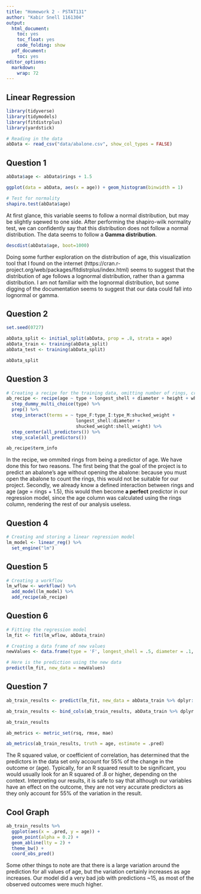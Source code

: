 ```yaml
---
title: "Homework 2 - PSTAT131"
author: "Kabir Snell 1161304"
output:
  html_document:
    toc: yes
    toc_float: yes
    code_folding: show
  pdf_document:
    toc: yes
editor_options:
  markdown:
    wrap: 72
---
```


## Linear Regression

```R
library(tidyverse)
library(tidymodels)
library(fitdistrplus)
library(yardstick)
```

```R
# Reading in the data
abData <- read_csv("data/abalone.csv", show_col_types = FALSE)
```

## Question 1
```R
abData$age <- abData$rings + 1.5

ggplot(data = abData, aes(x = age)) + geom_histogram(binwidth = 1)

# Test for normality
shapiro.test(abData$age)
```

At first glance, this variable seems to follow a normal distribution, but may be slightly sqewed to one side. After performing the shapiro-wilk normality test, we can confidently say that this distribution does not follow a normal distribution. The data seems to follow a **Gamma distribution**.

```R
descdist(abData$age, boot=1000)
```
Doing some further exploration on the distribution of age, this visualization tool that I found on the internet (https://cran.r-project.org/web/packages/fitdistrplus/index.html) seems to suggest that the distribution of age follows a lognormal distribution, rather than a gamma distribution. I am not familiar with the lognormal distribution, but some digging of the documentation seems to suggest that our data could fall into lognormal or gamma. 

## Question 2
```R
set.seed(0727)

abData_split <- initial_split(abData, prop = .8, strata = age)
abData_train <- training(abData_split)
abData_test <- training(abData_split)

abData_split
```
## Question 3

```R
# Creating a recipe for the training data, omitting number of rings, creating dummy variables for nominal predictors, creating three interactions, centering the predictors, and scaling the predictors 
ab_recipe <- recipe(age ~ type + longest_shell + diameter + height + whole_weight + shucked_weight + viscera_weight + shell_weight, data = abData_train) %>% 
  step_dummy_multi_choice(type) %>%
  prep() %>%
  step_interact(terms = ~ type_F:type_I:type_M:shucked_weight + 
                          longest_shell:diameter +
                          shucked_weight:shell_weight) %>%
  step_center(all_predictors()) %>%
  step_scale(all_predictors())

ab_recipe$term_info
```
In the recipe, we ommited rings from being a predictor of age. We have done this for two reasons. The first being that the goal of the project is to predict an abalone's age without opening the abalone: because you must open the abalone to count the rings, this would not be suitable for our project. Secondly, we already know a defined interaction between rings and age (age = rings + 1.5), this would then become **a perfect** predictor in our regression model, since the age column was calculated using the rings column, rendering the rest of our analysis useless.

## Question 4
```R
# Creating and storing a linear regression model
lm_model <- linear_reg() %>% 
  set_engine("lm")
```

## Question 5
```R
# Creating a workflow
lm_wflow <- workflow() %>% 
  add_model(lm_model) %>% 
  add_recipe(ab_recipe)
```

## Question 6
```R
# Fitting the regression model
lm_fit <- fit(lm_wflow, abData_train)

# Creating a data frame of new values
newValues <- data.frame(type = 'F', longest_shell = .5, diameter = .1, height = .3, whole_weight = 4, shucked_weight = 1, viscera_weight = 2, shell_weight = 1)

# Here is the prediction using the new data
predict(lm_fit, new_data = newValues)
```

## Question 7
```R
ab_train_results <- predict(lm_fit, new_data = abData_train %>% dplyr::select(-age))

ab_train_results <- bind_cols(ab_train_results, abData_train %>% dplyr::select(age))

ab_train_results

ab_metrics <- metric_set(rsq, rmse, mae)

ab_metrics(ab_train_results, truth = age, estimate = .pred)
```
The R squared value, or coefficient of correlation, has determined that the predictors in the data set only account for 55% of the change in the outcome or (age). Typically, for an R squared result to be significant, you would usually look for an R squared of .8 or higher, depending on the context. Interpreting our results, it is safe to say that although our variables have an effect on the outcome, they are not very accurate predictors as they only account for 55% of the variation in the result.

## Cool Graph
```R
ab_train_results %>% 
  ggplot(aes(x = .pred, y = age)) +
  geom_point(alpha = 0.2) +
  geom_abline(lty = 2) + 
  theme_bw() +
  coord_obs_pred()
```

Some other things to note are that there is a large variation around the prediction for all values of age, but the variation certainly increases as age increases. Our model did a very bad job with predictions ~15, as most of the observed outcomes were much higher.